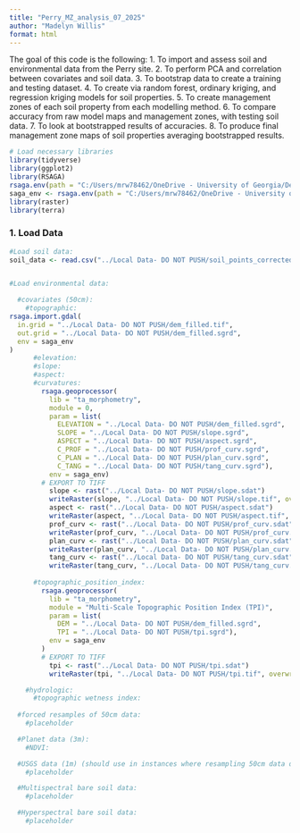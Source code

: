 ```yaml
---
title: "Perry_MZ_analysis_07_2025"
author: "Madelyn Willis"
format: html
---
```


The goal of this code is the following:
1. To import and assess soil and environmental data from the Perry site.
2. To perform PCA and correlation between covariates and soil data.
3. To bootstrap data to create a training and testing dataset.
4. To create via random forest, ordinary kriging, and regression kriging models for soil properties.
5. To create management zones of each soil property from each modelling method. 
6. To compare accuracy from raw model maps and management zones, with testing soil data.
7. To look at bootstrapped results of accuracies.
8. To produce final management zone maps of soil properties averaging bootstrapped results.

```r
# Load necessary libraries
library(tidyverse)
library(ggplot2)
library(RSAGA)
rsaga.env(path = "C:/Users/mrw78462/OneDrive - University of Georgia/Desktop/saga-9.8.1_x64")
saga_env <- rsaga.env(path = "C:/Users/mrw78462/OneDrive - University of Georgia/Desktop/saga-9.8.1_x64")
library(raster)
library(terra)
```


### 1. Load Data
```r

#Load soil data:
soil_data <- read.csv("../Local Data- DO NOT PUSH/soil_points_corrected.csv")


#Load environmental data:

  #covariates (50cm): 
    #topographic:
rsaga.import.gdal(
  in.grid = "../Local Data- DO NOT PUSH/dem_filled.tif",
  out.grid = "../Local Data- DO NOT PUSH/dem_filled.sgrd",
  env = saga_env
)
      #elevation:
      #slope:
      #aspect:
      #curvatures:
        rsaga.geoprocessor(
          lib = "ta_morphometry",
          module = 0,
          param = list(
            ELEVATION = "../Local Data- DO NOT PUSH/dem_filled.sgrd",
            SLOPE = "../Local Data- DO NOT PUSH/slope.sgrd",
            ASPECT = "../Local Data- DO NOT PUSH/aspect.sgrd",
            C_PROF = "../Local Data- DO NOT PUSH/prof_curv.sgrd",
            C_PLAN = "../Local Data- DO NOT PUSH/plan_curv.sgrd",
            C_TANG = "../Local Data- DO NOT PUSH/tang_curv.sgrd"),
          env = saga_env)
        # EXPORT TO TIFF
          slope <- rast("../Local Data- DO NOT PUSH/slope.sdat")
          writeRaster(slope, "../Local Data- DO NOT PUSH/slope.tif", overwrite=TRUE)
          aspect <- rast("../Local Data- DO NOT PUSH/aspect.sdat")
          writeRaster(aspect, "../Local Data- DO NOT PUSH/aspect.tif", overwrite=TRUE)
          prof_curv <- rast("../Local Data- DO NOT PUSH/prof_curv.sdat")
          writeRaster(prof_curv, "../Local Data- DO NOT PUSH/prof_curv.tif", overwrite=TRUE)
          plan_curv <- rast("../Local Data- DO NOT PUSH/plan_curv.sdat")
          writeRaster(plan_curv, "../Local Data- DO NOT PUSH/plan_curv.tif", overwrite=TRUE)
          tang_curv <- rast("../Local Data- DO NOT PUSH/tang_curv.sdat")
          writeRaster(tang_curv, "../Local Data- DO NOT PUSH/tang_curv.tif", overwrite=TRUE)
          
      #topographic_position_index:
        rsaga.geoprocessor(
          lib = "ta_morphometry",
          module = "Multi-Scale Topographic Position Index (TPI)",
          param = list(
            DEM = "../Local Data- DO NOT PUSH/dem_filled.sgrd",
            TPI = "../Local Data- DO NOT PUSH/tpi.sgrd"),
          env = saga_env
        )
        # EXPORT TO TIFF
          tpi <- rast("../Local Data- DO NOT PUSH/tpi.sdat")
          writeRaster(tpi, "../Local Data- DO NOT PUSH/tpi.tif", overwrite=TRUE)

    #hydrologic:
      #topographic wetness index:
      
  #forced resamples of 50cm data:
    #placeholder

  #Planet data (3m):
    #NDVI:

  #USGS data (1m) (should use in instances where resampling 50cm data does not work):
    #placeholder

  #Multispectral bare soil data:
    #placeholder

  #Hyperspectral bare soil data:
    #placeholder
```

